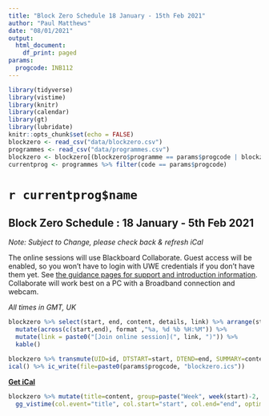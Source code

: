 ```yaml
---
title: "Block Zero Schedule 18 January - 15th Feb 2021"
author: "Paul Matthews"
date: "08/01/2021"
output:
  html_document:
    df_print: paged
params:
  progcode: INB112
---
```


```r
library(tidyverse)
library(vistime)
library(knitr)
library(calendar)
library(gt)
library(lubridate)
knitr::opts_chunk$set(echo = FALSE)
blockzero <- read_csv("data/blockzero.csv")
programmes <- read_csv("data/programmes.csv")
blockzero <- blockzero[(blockzero$programme == params$progcode | blockzero$programme == 'GEN') & !is.na(blockzero$start),]
currentprog <- programmes %>% filter(code == params$progcode)
```

# `r currentprog$name`

## Block Zero Schedule : 18 January - 5th Feb 2021

*Note: Subject to Change, please check back & refresh iCal*

The online sessions will use Blackboard Collaborate. Guest access will be enabled, so you won't have to login with UWE credentials if you don't have them yet.  See [the guidance pages for support and introduction information](https://info.uwe.ac.uk/online/blackboard/students/guides/). Collaborate will work best on a PC with a Broadband connection and webcam.

*All times in GMT, UK*

```r
blockzero %>% select(start, end, content, details, link) %>% arrange(start) %>% 
  mutate(across(c(start,end), format ,"%a, %d %b %H:%M")) %>%
  mutate(link = paste0("[Join online session](", link, ")")) %>% 
  kable()
```


```r
blockzero %>% transmute(UID=id, DTSTART=start, DTEND=end, SUMMARY=content, DESCRIPTION = paste(details, link), DTSTAMP=format(Sys.time(), "%Y%m%dT%H%m00")) %>%
ical() %>% ic_write(file=paste0(params$progcode, "blockzero.ics"))
```

__[Get iCal](`r paste0(params$progcode, "blockzero.ics")`)__

```r
blockzero %>% mutate(title=content, group=paste("Week", week(start)-2, wday(start, label=T))) %>% 
  gg_vistime(col.event="title", col.start="start", col.end="end", optimize_y = T) 
```

